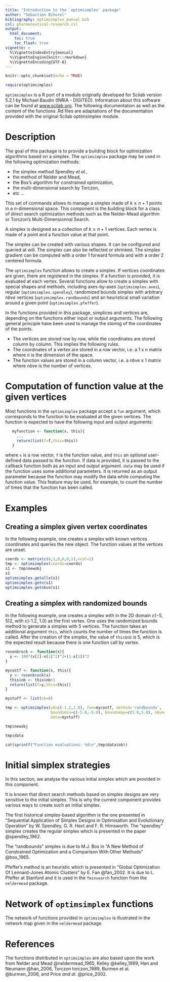 ```yaml
---
title: "Introduction to the `optimsimplex` package"
author: "Sebastien Bihorel"
bibliography: optimsimplex_manual.bib
csl: pharmaceutical-research.csl
output: 
  html_document:
    toc: true
    toc_float: true
vignette: >
  %\VignetteIndexEntry{manual}
  %\VignetteEngine{knitr::rmarkdown}
  %\VignetteEncoding{UTF-8}
---
```


```r
knitr::opts_chunk$set(echo = TRUE)
```

```r
require(optimsimplex)
```

`optimsimplex` is a R port of a module originally developed for Scilab version
5.2.1 by Michael Baudin (INRIA - DIGITEO). Information about this software can
be found at [www.scilab.org](www.scilab.org). The following documentation as well as the
content of the functions .Rd files are adaptations of the documentation provided
with the original Scilab optimsimplex module.

# Description

The goal of this package is to provide a building block for optimization
algorithms based on a simplex. The `optimsimplex` package may be used in the
following optimization methods:

* the simplex method Spendley *et al.*,
* the method of Nelder and Mead,
* the Box's algorithm for constrained optimization,
* the multi-dimensional search by Torczon,
* etc ...

This set of commands allows to manage a simplex made of $k\ge n+1$ points in a
$n$-dimensional space. This component is the building block for a class of
direct search optimization methods such as the Nelder-Mead algorithm or
Torczon's Multi-Dimensionnal Search.

A simplex is designed as a collection of $k\ge n+1$ vertices. Each vertex is
made of a point and a function value at that point.

The simplex can be created with various shapes. It can be configured and
queried at will. The simplex can also be reflected or shrinked. The simplex
gradient can be computed with a order 1 forward formula and with a order 2
centered formula.

The `optimsimplex` function allows to create a simplex. If vertices
coordinates are given, there are registered in the simplex. If a function is
provided, it is evaluated at each vertex. Several functions allow
to create a simplex with special shapes and methods, including axes-by-axes
(`optimsimplex.axes`), regular (`optimsimplex.spendley`), randomized
bounds simplex with arbitrary $nbve$ vertices (`optimsimplex.randbounds`)
and an heuristical small variation around a given point
(`optimsimplex.pfeffer`).

In the functions provided in this package, simplices and vertices are, depending
on the functions either input or output arguments. The following general
principle have been used to manage the storing of the coordinates of the points.

* The vertices are stored row by row, while the coordinates are stored
column by column. This implies the following rules.
* The coordinates of a vertex are stored in a row vector, i.e. a 1 x $n$ matrix
where $n$ is the dimension of the space.
* The function values are stored in a column vector, i.e. a $nbve$ x 1 matrix
where $nbve$ is the number of vertices.

# Computation of function value at the given vertices

Most functions in the `optimsimplex` package accept a `fun` argument, which 
corresponds to the function to be evaluated at the given vertices. The function
is expected to have the following input and output arguments:
```r
   myfunction <- function(x, this){
     ...
     return(list(f=f,this=this))
   }
```

where `x` is a row vector, `f` is the function value, and `this` an optional 
user-defined data passed to the function. If data is provided, it is
passed to the callback function both as an input and output argument.
`data` may be used if the function uses some additional parameters. It is
returned as an output parameter because the function may modify the data while
computing the function value. This feature may be used, for example, to count
the number of times that the function has been called.

# Examples

## Creating a simplex given vertex coordinates

In the following example, one creates a simplex with known vertices coordinates
and queries the new object. The function values at the vertices are unset.
 
```r
coords <- matrix(c(0,1,0,0,0,1),ncol=2)
tmp <- optimsimplex(coords=coords)
s1 <- tmp$newobj
s1
optimsimplex.getallx(s1)
optimsimplex.getn(s1)
optimsimplex.getnbve(s1)
```

## Creating a simplex with randomized bounds

In the following example, one creates a simplex with in the 2D domain
$c(-5, 5)^{}2$, with c(-1.2, 1.0) as the first vertex. One uses the randomized
bounds method to generate a simplex with 5 vertices. The function takes an
additional argument `this`, which counts the number of times the function
is called. After the creation of the simplex, the value of `this$nb` is 5,
which is the expected result because there is one function call by vertex.

```r
rosenbrock <- function(x){
  y <- 100*(x[2]-x[1]^2)^2+(1-x[1])^2
}

mycostf <- function(x, this){
  y <- rosenbrock(x)
  this$nb <- this$nb+1
  return(list(f=y,this=this))
}

mystuff <- list(nb=0)

tmp <- optimsimplex(x0=c(-1.2,1.0), fun=mycostf, method='randbounds',
                    boundsmin=c(-5.0,-5.0), boundsmax=c(5.0,5.0), nbve=5, 
                    data=mystuff)

tmp$newobj

tmp$data

cat(sprintf("Function evaluations: %d\n",tmp$data$nb))
```

# Initial simplex strategies

In this section, we analyse the various initial simplex which are provided in
this component.

It is known that direct search methods based on simplex designs are very
sensitive to the initial simplex. This is why the current component provides
various ways to create such an initial simplex.

The first historical simplex-based algorithm is the one presented in "Sequential
Application of Simplex Designs in Optimisation and Evolutionary Operation" by W.
Spendley, G. R. Hext and F. R. Himsworth. The "spendley" simplex creates the
regular simplex which is presented in the paper @spendley_1962.

The "randbounds" simplex is due to M.J. Box in "A New Method of Constrained
Optimization and a Comparison With Other Methods" @box_1965.

Pfeffer's method is an heuristic which is presented in "Global Optimization Of
Lennard-Jones Atomic Clusters" by E. Fan @fan_2002. It is due to L.
Pfeffer at Stanford and it is used in the `fminsearch` function from the
`neldermead` package.

# Network of `optimsimplex` functions

The network of functions provided in `optimsimplex` is illustrated in the
network map given in the `neldermead` package.

# References

The functions distributed in `optimsimplex` are also based upon the work from 
Nelder and Mead @neldermead_1965, Kelley @kelley_1999, Han and
Neumann @han_2006, Torczon torczon_1989, Burmen et al.
@burmen_2006, and Price *and al.* @price_2002.
